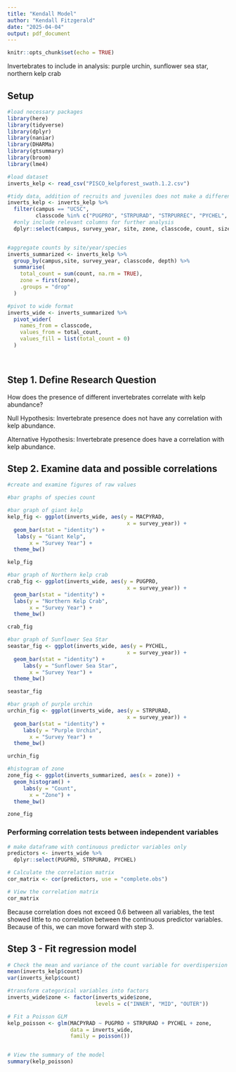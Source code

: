 ```yaml
---
title: "Kendall Model"
author: "Kendall Fitzgerald"
date: "2025-04-04"
output: pdf_document
---
```


```r
knitr::opts_chunk$set(echo = TRUE)
```

Invertebrates to include in analysis: purple urchin, sunflower sea star, northern kelp crab

## Setup
```r
#load necessary packages
library(here)
library(tidyverse)
library(dplyr)
library(naniar)
library(DHARMa)
library(gtsummary)
library(broom)
library(lme4)

#load dataset
inverts_kelp <- read_csv("PISCO_kelpforest_swath.1.2.csv")

```

```r
#tidy data, addition of recruits and juveniles does not make a difference 
inverts_kelp <- inverts_kelp %>%
  filter(campus == "UCSC",
         classcode %in% c("PUGPRO", "STRPURAD", "STRPURREC", "PYCHEL", "MACPYRAD", "MACPYJUV")) %>%
  #only include relevant columns for further analysis
  dplyr::select(campus, survey_year, site, zone, classcode, count, size, disease, depth)


#aggregate counts by site/year/species
inverts_summarized <- inverts_kelp %>%
  group_by(campus,site, survey_year, classcode, depth) %>%
  summarise(
    total_count = sum(count, na.rm = TRUE),
    zone = first(zone),
    .groups = "drop"
  )

#pivot to wide format
inverts_wide <- inverts_summarized %>%
  pivot_wider(
    names_from = classcode,
    values_from = total_count,
    values_fill = list(total_count = 0)
  )

 
```

## Step 1. Define Research Question
How does the presence of different invertebrates correlate with kelp abundance?

Null Hypothesis: Invertebrate presence does not have any correlation with kelp abundance.

Alternative Hypothesis: Invertebrate presence does have a correlation with kelp abundance.

## Step 2. Examine data and possible correlations
```r
#create and examine figures of raw values

#bar graphs of species count

#bar graph of giant kelp
kelp_fig <- ggplot(inverts_wide, aes(y = MACPYRAD,
                                      x = survey_year)) +
  geom_bar(stat = "identity") +
   labs(y = "Giant Kelp",
       x = "Survey Year") +
  theme_bw()

kelp_fig

#bar graph of Northern kelp crab
crab_fig <- ggplot(inverts_wide, aes(y = PUGPRO,
                                      x = survey_year)) +
  geom_bar(stat = "identity") +
  labs(y = "Northern Kelp Crab",
       x = "Survey Year") +
  theme_bw()

crab_fig

#bar graph of Sunflower Sea Star
seastar_fig <- ggplot(inverts_wide, aes(y = PYCHEL,
                                      x = survey_year)) +
  geom_bar(stat = "identity") +
     labs(y = "Sunflower Sea Star",
       x = "Survey Year") +
  theme_bw()

seastar_fig

#bar graph of purple urchin 
urchin_fig <- ggplot(inverts_wide, aes(y = STRPURAD,
                                      x = survey_year)) +
  geom_bar(stat = "identity") +
     labs(y = "Purple Urchin",
       x = "Survey Year") +
  theme_bw()

urchin_fig

#histogram of zone
zone_fig <- ggplot(inverts_summarized, aes(x = zone)) +
  geom_histogram() +
     labs(y = "Count",
       x = "Zone") +
  theme_bw()

zone_fig

```


### Performing correlation tests between independent variables
```r
# make dataframe with continuous predictor variables only
predictors <- inverts_wide %>%
  dplyr::select(PUGPRO, STRPURAD, PYCHEL)

# Calculate the correlation matrix
cor_matrix <- cor(predictors, use = "complete.obs")

# View the correlation matrix
cor_matrix

```

Because correlation does not exceed 0.6 between all variables, the test showed little to no correlation between the continuous predictor variables. Because of this, we can move forward with step 3. 

## Step 3 - Fit regression model
```r
# Check the mean and variance of the count variable for overdispersion
mean(inverts_kelp$count)
var(inverts_kelp$count)

#transform categorical variables into factors
inverts_wide$zone <- factor(inverts_wide$zone, 
                            levels = c("INNER", "MID", "OUTER"))

# Fit a Poisson GLM 
kelp_poisson <- glm(MACPYRAD ~ PUGPRO + STRPURAD + PYCHEL + zone,
                    data = inverts_wide, 
                    family = poisson())


# View the summary of the model
summary(kelp_poisson)
```

